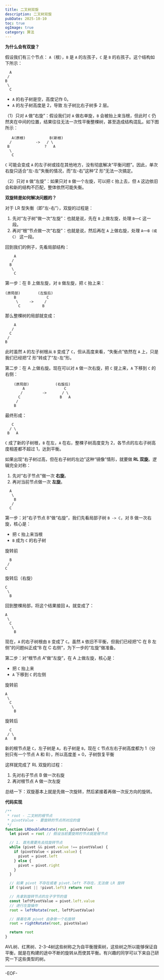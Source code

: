 ```yaml
---
title: 二叉树双旋
description: 二叉树双旋
pubDate: 2025-10-10
toc: true
ogImage: true
category: 算法
---
```


**为什么会有双旋？**

假设我们有三个节点： `A`（根），`B` 是 `A` 的左孩子，`C` 是 `B` 的右孩子。这个结构如下所示：

```
  A
 /
B
 \
  C
```

- `A` 的右子树是空，高度记作 0。
- `A` 的左子树高度是 2，导致 左子树比右子树多 2 层。

（1）只对 `A` 做“右旋”：假设我们对 `A` 做右单旋，`B` 会被抬上来当根，但此时 `C` 仍然夹在中间的位置，结果往往无法一次性平衡整棵树，甚至造成结构混乱。如下图所示：

```
   A(原根)           B(新根)
  /           ->   / \
 B                ?   A
  \
   C
```

`C` 可能会变成 `A` 的左子树或挂在其他地方，没有彻底解决“平衡问题”。因此，单次右旋只适合“左-左”失衡的情况，而“左-右”这种“Z 形”无法一次搞定。

（2）只对 `B` 做“左旋”：如果只对 `B` 做一个左旋，可以把 `C` 抬上去，但 `A` 这边依旧会和新的结构不匹配，整体依然可能失衡。

**双旋转是如何解决问题的？**

对于 LR 型失衡（即“左-右”），双旋的过程是：

1. 先对“左子树”做一次“左旋”：也就是说，先在 `B` 上做左旋，处理 `B`—`C` 这一段。
2. 再对“根”节点做一次“右旋”：也就是说，然后再在 `A` 上做右旋，处理 `A`—`B（或 C）` 这一段。

回到我们的例子，先看局部结构：

```
    A
   /
  B
   \
    C
```

第一步：在 B 上做左旋，对 `B` 做左旋，把 `C` 抬上来：

```
(原局部)        (左旋后)
    B              C
     \     ->     /
      C          B
```

那么整棵树的局部就变成：

```
    A
   /
  C
 /
B
```

此时虽然 `A` 的左子树根从 `B` 变成了 `C`，但从高度来看，“失衡点”依然在 `A` 上，只是我们已经把“Z 形”转成了“左-左”形。

第二步：在 A 上做右旋。现在可以对 `A` 做一次右旋，把 `C` 提上来，`A` 下移到 `C` 的右侧：

```
    (原局部)            (右旋后)
        A                  C
       /         ->       / \
      C                  B   A
     /
    B
```

最终形成：

```
   C
  / \
 B   A
```

`C` 成了新的子树根，`B` 在左，`A` 在右，整棵子树高度变为 2，各节点的左右子树高度相差都不超过 1，达到平衡。

如果出现“右子树过高，但在右子树的左边”这种“镜像”情形，就要做 **RL 双旋**。逻辑完全对称：

1. 先对“右子节点”做一次 **右旋**。
2. 再对当前节点做一次 **左旋**。

```
  A
   \
    B
   /
  C
```

第一步：对“右子节点 B”做“右旋”，我们先看局部子树 `B -> C`，对 B 做一次右旋，核心是：

- 把 `C` 抬上来当根
- `B` 成为 `C` 的右子树

旋转前

```
  B
 /
C
```

旋转后（右旋）

```
C
 \
  B
```

回到整棵局部，将这个结果接回 `A`，就变成了：

```
A
 \
  C
   \
    B
```

现在，`A` 的右子树根由 `B` 变成了 `C`。虽然 `A` 依旧不平衡，但我们已经把“C 在 B 左侧”的问题纠正成“B 在 C 右侧”，为下一步的“左旋”做准备。

第二步：对“根节点 A”做“左旋”，在 A 上做左旋，核心是：

- 把 `C` 抬上来
- `A` 下移到 `C` 的左侧

旋转前

```
A
 \
  C
   \
    B
```

旋转后

```
  C
 / \
A   B
```

新的根节点是 `C`，左子树是 `A`，右子树是 `B`，现在 `C` 节点左右子树高度都为 1（分别只有一个节点 A 和 B），所以高度差 = 0，子树恢复平衡

这样就完成了 RL 双旋的过程：

1. 先对右子节点 B 做一次右旋
2. 再对根节点 A 做一次左旋

总结一下：双旋基本上就是先做一次旋转，然后紧接着再做一次反方向的旋转。

**代码实现**

```js
/**
 * root - 二叉树的根节点
 * pivotValue - 要旋转的节点所对应的值
 */
function LRDoubleRotate(root, pivotValue) {
  let pivot = root // 假设当前要旋转的节点就是根节点

  // 1. 首先需要先去找旋转节点
  while (pivot && pivot.value !== pivotValue) {
    if (pivotValue < pivot.value) {
      pivot = pivot.left
    } else {
      pivot = pivot.right
    }
  }

  // 如果 pivot 不存在或者 pivot.left 不存在，无法做 LR 旋转
  if (!pivot || !pivot.left) return root

  // 先拿到旋转节点的左子字节的值
  const leftPivotValue = pivot.left.value
  // 进行左旋操作
  root = leftRotate(root, leftPivotValue)

  // 接着在再 pivot 自身做一个右旋转
  root = rightRotate(root, pivotValue)

  return root
}
```

AVL树、红黑树、2-3-4树这些树称之为自平衡搜索树，这些树之所以能够保证自平衡，就是在构建的途中不断的旋转从而使其平衡。有兴趣的同学可以下来自己研究一下这些类型的树。

---

-EOF-
